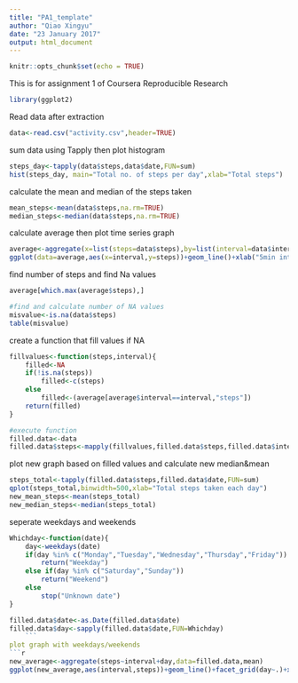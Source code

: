 ---
title: "PA1_template"
author: "Qiao Xingyu"
date: "23 January 2017"
output: html_document
---

```{r setup, include=FALSE}
knitr::opts_chunk$set(echo = TRUE)
```



This is for assignment 1 of Coursera Reproducible Research
```{r}
library(ggplot2)
```

Read data after extraction
```{r}
data<-read.csv("activity.csv",header=TRUE)
```
sum data using Tapply then plot histogram
```{r}
steps_day<-tapply(data$steps,data$date,FUN=sum)
hist(steps_day, main="Total no. of steps per day",xlab="Total steps")
```
calculate the mean and median of the steps taken
```{r}

mean_steps<-mean(data$steps,na.rm=TRUE)
median_steps<-median(data$steps,na.rm=TRUE)
```

calculate average then plot time series graph
```{r}
average<-aggregate(x=list(steps=data$steps),by=list(interval=data$interval),FUN=mean,na.rm=TRUE)
ggplot(data=average,aes(x=interval,y=steps))+geom_line()+xlab("5min interval")+ylab("avg no. of steps")
```


find number of steps and find Na values
```{r}
average[which.max(average$steps),]

#find and calculate number of NA values
misvalue<-is.na(data$steps)
table(misvalue)
```

create a function that fill values if NA
```{r}
fillvalues<-function(steps,interval){
    filled<-NA
    if(!is.na(steps))
        filled<-c(steps)
    else 
        filled<-(average[average$interval==interval,"steps"])
    return(filled)
}

#execute function
filled.data<-data
filled.data$steps<-mapply(fillvalues,filled.data$steps,filled.data$interval)
```
plot new graph based on filled values and calculate new median&mean
```{r}

steps_total<-tapply(filled.data$steps,filled.data$date,FUN=sum)
qplot(steps_total,binwidth=500,xlab="Total steps taken each day")
new_mean_steps<-mean(steps_total)
new_median_steps<-median(steps_total)
```
seperate weekdays and weekends
```{r}
Whichday<-function(date){
    day<-weekdays(date)
    if(day %in% c("Monday","Tuesday","Wednesday","Thursday","Friday"))
        return("Weekday")
    else if(day %in% c("Saturday","Sunday"))
        return("Weekend")
    else 
        stop("Unknown date")
}

filled.data$date<-as.Date(filled.data$date)
filled.data$day<-sapply(filled.data$date,FUN=Whichday)
    ```
plot graph with weekdays/weekends
```{r}
new_average<-aggregate(steps~interval+day,data=filled.data,mean)
ggplot(new_average,aes(interval,steps))+geom_line()+facet_grid(day~.)+xlab("5 mins interval")+ylab("No. of steps")

```




